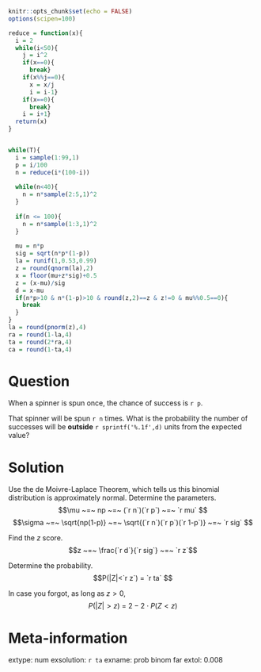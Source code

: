 ```r
knitr::opts_chunk$set(echo = FALSE)
options(scipen=100)

reduce = function(x){
  i = 2
  while(i<50){
    j = i^2 
    if(x==0){
      break}
    if(x%%j==0){
      x = x/j
      i = i-1}
    if(x==0){
      break}
    i = i+1}
  return(x)
}


while(T){
  i = sample(1:99,1)
  p = i/100
  n = reduce(i*(100-i))
  
  while(n<40){
    n = n*sample(2:5,1)^2
  }
  
  if(n <= 100){
    n = n*sample(1:3,1)^2
  }
  
  mu = n*p
  sig = sqrt(n*p*(1-p))
  la = runif(1,0.53,0.99)
  z = round(qnorm(la),2)
  x = floor(mu+z*sig)+0.5
  z = (x-mu)/sig
  d = x-mu
  if(n*p>10 & n*(1-p)>10 & round(z,2)==z & z!=0 & mu%%0.5==0){
    break
  }
}
la = round(pnorm(z),4)
ra = round(1-la,4)
ta = round(2*ra,4)
ca = round(1-ta,4)
```

Question
========

When a spinner is spun once, the chance of success is `r p`.

That spinner will be spun `r n` times. What is the probability the number of successes will be **outside** `r sprintf('%.1f',d)` units from the expected value?


Solution
========

Use the de Moivre-Laplace Theorem, which tells us this binomial distribution is approximately normal. Determine the parameters.
$$\mu ~=~ np ~=~ (`r n`)(`r p`) ~=~ `r mu` $$
$$\sigma ~=~ \sqrt{np(1-p)} ~=~ \sqrt{(`r n`)(`r p`)(`r 1-p`)} ~=~ `r sig` $$

Find the $z$ score.
$$z ~=~ \frac{`r d`}{`r sig`} ~=~ `r z`$$

Determine the probability.
$$P(|Z|<`r z`) = `r ta` $$

In case you forgot, as long as $z>0$,
$$P(|Z| > z) ~=~ 2-2\cdot P(Z<z)$$


Meta-information
================
extype: num
exsolution: `r ta`
exname: prob binom far
extol: 0.008
